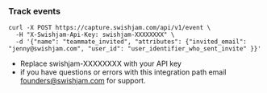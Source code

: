 ### Track events

```curl
curl -X POST https://capture.swishjam.com/api/v1/event \
  -H "X-Swishjam-Api-Key: swishjam-XXXXXXXX" \
  -d '{"name": "teammate_invited", "attributes": {"invited_email": "jenny@swishjam.com", "user_id": "user_identifier_who_sent_invite" }}'
```

- Replace swishjam-XXXXXXXX with your API key
- if you have questions or errors with this integration path email founders@swishjam.com for support.